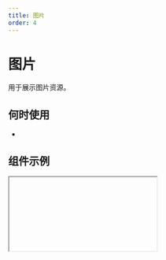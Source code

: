 ```yaml
---
title: 图片
order: 4
---
```


# 图片

用于展示图片资源。

## 何时使用

-

## 组件示例


<Iframe url="https://www.aliwork.com/developer/image-v2?isRenderNav=false" />

## 组件属性

<AttrTable
  dataSource={[
    {
      attr: '图片地址',
      code: 'src',
      type: 'String',
      demo: '“图片资源地址”',
      dafault: '',
      desc: '',
    },
    {
      attr: '宽',
      code: 'width',
      type: 'number',
      demo: '300',
      dafault: '',
      desc: '',
    },
    {
      attr: '宽度 auto ',
      code: 'autuWidth',
      type: 'number',
      demo: '300',
      dafault: '',
      desc: '',
    },
    {
      attr: '高 ',
      code: 'height',
      type: 'number',
      demo: '300',
      dafault: '',
      desc: '',
    },
    {
      attr: '高度 auto ',
      code: 'autuHeight',
      type: 'number',
      demo: '300',
      dafault: '',
      desc: '',
    },
    {
      attr: '摆放方式 ',
      code: 'fit',
      type: 'enum',
      demo: '‘contain’',
      dafault: '',
      desc: '',
    },
    {
      attr: '圆角 ',
      code: 'round',
      type: 'String',
      demo: '“8px”',
      dafault: '',
      desc: '',
    },
    {
      attr: '圆角大小 ',
      code: 'roundRadius',
      type: 'String',
      demo: '“8px”',
      dafault: '',
      desc: '',
    },
    {
      attr: 'title ',
      code: 'title',
      type: 'String',
      demo: '“标题”',
      dafault: '',
      desc: '标题',
    },
    {
      attr: '替代文本 ',
      code: 'alt',
      type: 'String',
      demo: '“替代文本”',
      dafault: '',
      desc: '图片未加载时的占位文字',
    },
    {
      attr: '点击事件 ',
      code: 'onClick',
      type: 'Function',
      demo: '',
      dafault: '',
      desc: '',
    },
  ]}
/>
